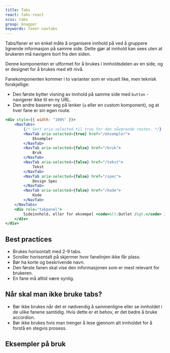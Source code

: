 ```yaml
---
title: Tabs
react: tabs-react
scss: tabs
group: knapper
keywords: faner navtabs
---
```



<Ingress>
    Tabs/faner er en enkel måte å organisere innhold på ved å gruppere lignende informasjon på samme side. Dette gjør at
    innhold kan sees uten at brukeren må navigere bort fra den siden.
</Ingress>

<ComponentExample title="Tabs" component={TabsExample} knobs={tabsExampleKnobs} codeExample={tabsExampleCode} />

Denne komponenten er utformet for å brukes i innholdsdelen av en side, og er designet for å brukes med ett nivå.

Fanekomponenten kommer i to varianter som er visuelt like, men teknisk forskjellige:

-   Den første bytter visning av innhold på samme side med `button` - navigerer ikke til en ny URL.
-   Den andre baserer seg på lenker (`a` eller en custom komponent), og at hver fane er sin egen route.

```jsx
<div style={{ width: "100%" }}>
    <NavTabs>
        {/* Sett aria-selected til true for den nåværende routen. */}
        <NavTab aria-selected={true} href="/eksempler">
            Eksempler
        </NavTab>
        <NavTab aria-selected={false} href="/bruk">
            Bruk
        </NavTab>
        <NavTab aria-selected={false} href="/tekst">
            Tekst
        </NavTab>
        <NavTab aria-selected={false} href="/spec">
            Design Spec
        </NavTab>
        <NavTab aria-selected={false} href="/kode">
            Kode
        </NavTab>
    </NavTabs>
    <div role="tabpanel">
        Sideinnhold, eller for eksempel <code>&lt;Outlet /&gt;</code> i Remix.
    </div>
</div>
```

## Best practices

-   Brukes horisontalt med 2-9 tabs.
-   Scroller horisontalt på skjermer hvor fanelinjen ikke får plass.
-   Bør ha korte og beskrivende navn.
-   Den første fanen skal vise den informasjonen som er mest relevant for brukeren.
-   En fane må alltid være synlig.

## Når skal man ikke bruke tabs?

-   Bør ikke brukes når det er nødvendig å sammenligne eller se innholdet i de ulike fanene samtidig. Hvis dette er et behov, er det bedre å bruke accordion.
-   Bør ikke brukes hvis man trenger å lese gjennom alt innholdet for å forstå en stegvis prosess.

## Eksempler på bruk

<PortalImage
    className="jkl-spacing-xl--bottom"
    src="/assets/documentation/tab/tab-animation.gif"
    caption="Eksempel på navigasjon mellom faner."
/>

<PortalImage
    className="jkl-spacing-xl--bottom"
    src="/assets/documentation/tab/tabs-scroll.gif"
    caption="På smale skjermer vil faner scrolle horisontalt. Ved å legge til en margin på start og slutt vil det gi hint om at det finnes mer."
/>

<Grid className="jkl-spacing-xl--bottom">
    <PortalImage src="/assets/documentation/tab/tab-one.png" alt="" />
    <PortalImage src="/assets/documentation/tab/tab-two.png" alt="" />
</Grid>
